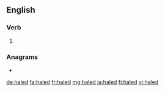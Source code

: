 ==English==

===Verb===
{{head|en|verb form}}

# {{en-past of|hale}}

===Anagrams===
* {{l|en|heald}}

[[de:haled]]
[[fa:haled]]
[[fr:haled]]
[[mg:haled]]
[[ja:haled]]
[[fi:haled]]
[[vi:haled]]